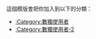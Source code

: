 {{userbox
|id=Sudoku-2
|id-s=15
|id-c=#00ffff
|info=這個用戶可以一般地玩數獨。
|info-c=#00ff00
|border-c=#008000
}} <includeonly>[[Category:數獨的使用者|{{PAGENAME}}]][[Category:數獨的使用者-2|{{PAGENAME}}]]</includeonly>
<noinclude>
<br clear="all" />
這個模版會把你加入到以下的分類：
*[[:Category:數獨使用者]]
*[[:Category:數獨使用者-2]]
</noinclude>